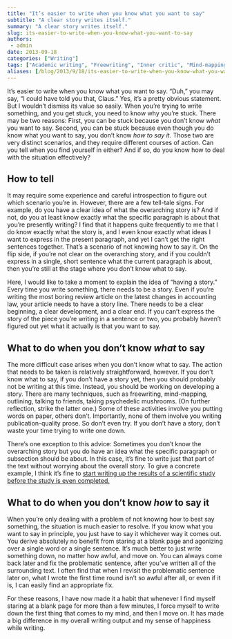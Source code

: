 ```yaml
---
title: "It’s easier to write when you know what you want to say"
subtitle: "A clear story writes itself."
summary: "A clear story writes itself."
slug: its-easier-to-write-when-you-know-what-you-want-to-say
authors:
 - admin
date: 2013-09-18
categories: ["Writing"]
tags: ["Academic writing", "Freewriting", "Inner critic", "Mind-mapping", "Outlining", "Story line", "Writer's block"]
aliases: [/blog/2013/9/18/its-easier-to-write-when-you-know-what-you-want-to-say]
---
```

It’s easier to write when you know what you want to say. “Duh,” you may say, “I could have told you that, Claus.” Yes, it’s a pretty obvious statement. But I wouldn’t dismiss its value so easily. When you’re trying to write something, and you get stuck, you need to know why you're stuck. There may be two reasons: First, you can be stuck because you don’t know *what* you want to say. Second, you can be stuck because even though you do know what you want to say, you don’t know *how to say it.* Those two are very distinct scenarios, and they require different courses of action. Can you tell when you find yourself in either? And if so, do you know how to deal with the situation effectively?

## How to tell

It may require some experience and careful introspection to figure out which scenario you’re in. However, there are a few tell-tale signs. For example, do you have a clear idea of what the overarching story is? And if not, do you at least know exactly what the specific paragraph is about that you’re presently writing? I find that it happens quite frequently to me that I do know exactly what the story is, and I even know exactly what ideas I want to express in the present paragraph, and yet I can’t get the right sentences together. That’s a scenario of not knowing how to say it. On the flip side, if you’re not clear on the overarching story, and if you couldn’t express in a single, short sentence what the current paragraph is about, then you’re still at the stage where you don’t know what to say.

Here, I would like to take a moment to explain the idea of “having a story.” Every time you write something, there needs to be a story. Even if you’re writing the most boring review article on the latest changes in accounting law, your article needs to have a story line. There needs to be a clear beginning, a clear development, and a clear end. If you can’t express the story of the piece you’re writing in a sentence or two, you probably haven’t figured out yet what it actually is that you want to say.

## What to do when you don’t know *what* to say

The more difficult case arises when you don't know what to say. The action that needs to be taken is relatively straightforward, however. If you don’t know what to say, if you don’t have a story yet, then you should probably not be writing at this time. Instead, you should be working on developing a story. There are many techniques, such as freewriting, mind-mapping, outlining, talking to friends, taking psychedelic mushrooms. (On further reflection, strike the latter one.) Some of these activities involve you putting words on paper, others don’t. Importantly, none of them involve you writing publication-quality prose. So don’t even try. If you don’t have a story, don’t waste your time trying to write one down.

There’s one exception to this advice: Sometimes you don’t know the overarching story but you do have an idea what the specific paragraph or subsection should be about. In this case, it’s fine to write just that part of the text without worrying about the overall story. To give a concrete example, I think it’s fine to [start writing up the results of a scientific study before the study is even completed.](/blog/2013/8/26/when-should-you-stop-doing-science-and-start-writing-a-paper)

## What to do when you don’t know *how* to say it

When you're only dealing with a problem of not knowing how to best say something, the situation is much easier to resolve. If you know what you want to say in principle, you just have to say it whichever way it comes out. You derive absolutely no benefit from staring at a blank page and agonizing over a single word or a single sentence. It’s much better to just write something down, no matter how awful, and move on. You can always come back later and fix the problematic sentence, after you’ve written all of the surrounding text. I often find that when I revisit the problematic sentence later on, what I wrote the first time round isn’t so awful after all, or even if it is, I can easily find an appropriate fix.

For these reasons, I have now made it a habit that whenever I find myself staring at a blank page for more than a few minutes, I force myself to write down the first thing that comes to my mind, and then I move on. It has made a big difference in my overall writing output and my sense of happiness while writing.
